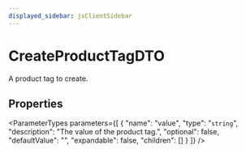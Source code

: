 ```yaml
---
displayed_sidebar: jsClientSidebar
---
```



# CreateProductTagDTO

A product tag to create.

## Properties

<ParameterTypes parameters={[
  {
    "name": "value",
    "type": "`string`",
    "description": "The value of the product tag.",
    "optional": false,
    "defaultValue": "",
    "expandable": false,
    "children": []
  }
]} />
